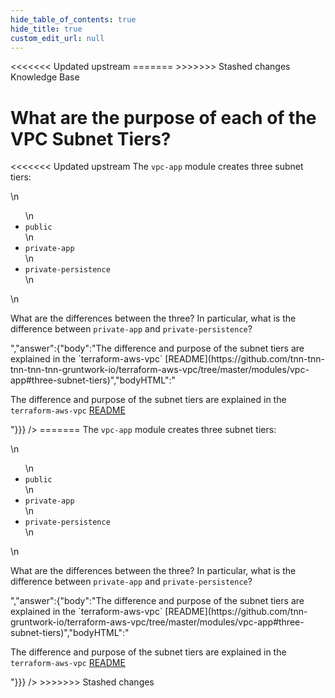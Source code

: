 ```yaml
---
hide_table_of_contents: true
hide_title: true
custom_edit_url: null
---
```



<head>
<<<<<<< Updated upstream
  <link rel="canonical" href="https://github.com/tnn-tnn-tnn-tnn-tnn-gruntwork-io/knowledge-base/discussions/165" />
=======
  <link rel="canonical" href="https://github.com/tnn-gruntwork-io/knowledge-base/discussions/165" />
>>>>>>> Stashed changes
</head>

<CenterLayout>
<span className="searchCategory">Knowledge Base</span>
<h1>What are the purpose of each of the VPC Subnet Tiers?</h1>
<<<<<<< Updated upstream
<GitHub discussion={{"id":"D_kwDOF8slf84AOq_B","number":165,"author":{"login":"yorinasub17"},"title":"What are the purpose of each of the VPC Subnet Tiers?","body":"The `vpc-app` module creates three subnet tiers:\r\n\r\n- `public`\r\n- `private-app`\r\n- `private-persistence`\r\n\r\nWhat are the differences between the three? In particular, what is the difference between `private-app` and `private-persistence`?","bodyHTML":"<p dir=\"auto\">The <code class=\"notranslate\">vpc-app</code> module creates three subnet tiers:</p>\n<ul dir=\"auto\">\n<li><code class=\"notranslate\">public</code></li>\n<li><code class=\"notranslate\">private-app</code></li>\n<li><code class=\"notranslate\">private-persistence</code></li>\n</ul>\n<p dir=\"auto\">What are the differences between the three? In particular, what is the difference between <code class=\"notranslate\">private-app</code> and <code class=\"notranslate\">private-persistence</code>?</p>","answer":{"body":"The difference and purpose of the subnet tiers are explained in the `terraform-aws-vpc` [README](https://github.com/tnn-tnn-tnn-tnn-tnn-gruntwork-io/terraform-aws-vpc/tree/master/modules/vpc-app#three-subnet-tiers)","bodyHTML":"<p dir=\"auto\">The difference and purpose of the subnet tiers are explained in the <code class=\"notranslate\">terraform-aws-vpc</code> <a href=\"https://github.com/tnn-tnn-tnn-tnn-tnn-gruntwork-io/terraform-aws-vpc/tree/master/modules/vpc-app#three-subnet-tiers\">README</a></p>"}}} />
=======
<GitHub discussion={{"id":"D_kwDOF8slf84AOq_B","number":165,"author":{"login":"yorinasub17"},"title":"What are the purpose of each of the VPC Subnet Tiers?","body":"The `vpc-app` module creates three subnet tiers:\r\n\r\n- `public`\r\n- `private-app`\r\n- `private-persistence`\r\n\r\nWhat are the differences between the three? In particular, what is the difference between `private-app` and `private-persistence`?","bodyHTML":"<p dir=\"auto\">The <code class=\"notranslate\">vpc-app</code> module creates three subnet tiers:</p>\n<ul dir=\"auto\">\n<li><code class=\"notranslate\">public</code></li>\n<li><code class=\"notranslate\">private-app</code></li>\n<li><code class=\"notranslate\">private-persistence</code></li>\n</ul>\n<p dir=\"auto\">What are the differences between the three? In particular, what is the difference between <code class=\"notranslate\">private-app</code> and <code class=\"notranslate\">private-persistence</code>?</p>","answer":{"body":"The difference and purpose of the subnet tiers are explained in the `terraform-aws-vpc` [README](https://github.com/tnn-gruntwork-io/terraform-aws-vpc/tree/master/modules/vpc-app#three-subnet-tiers)","bodyHTML":"<p dir=\"auto\">The difference and purpose of the subnet tiers are explained in the <code class=\"notranslate\">terraform-aws-vpc</code> <a href=\"https://github.com/tnn-gruntwork-io/terraform-aws-vpc/tree/master/modules/vpc-app#three-subnet-tiers\">README</a></p>"}}} />
>>>>>>> Stashed changes

</CenterLayout>
  

<!-- ##DOCS-SOURCER-START
{
  "sourcePlugin": "github-discussions",
  "hash": "b90ec1def597a7b88ba7c58d0f3ac3ff"
}
##DOCS-SOURCER-END -->
